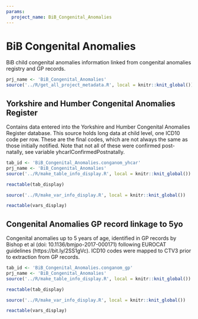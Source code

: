 ```yaml
---
params:
  project_name: BiB_Congenital_Anomalies
---
```




# BiB Congenital Anomalies {#BiB_Congenital_Anomalies}


BiB child congenital anomalies information linked from congenital anomalies registry and GP records.



```r
prj_name <- 'BiB_Congenital_Anomalies'
source('../R/get_all_project_metadata.R', local = knitr::knit_global())
```
## Yorkshire and Humber Congenital Anomalies Register {#BiB_Congenital_Anomalies.conganom_yhcar}


Contains data entered into the Yorkshire and Humber Congenital Anomalies Register database. This source holds long data at child level, one ICD10 code per row. These are the final codes, which are not always the same as those initially notified. Note that not all of these were confirmed post-natally, see variable yhcarlConfirmedPostnatally.



```r
tab_id <- 'BiB_Congenital_Anomalies.conganom_yhcar'
prj_name <- 'BiB_Congenital_Anomalies'
source('../R/make_table_info_display.R', local = knitr::knit_global())
```



```r
reactable(tab_display)
```



```r
source('../R/make_var_info_display.R', local = knitr::knit_global())
```



```r
reactable(vars_display)
```



## Congenital Anomalies GP record linkage to 5yo {#BiB_Congenital_Anomalies.conganom_gp}


Congenital anomalies up to 5 years of age, identified in GP records by Bishop et al (doi: 10.1136/bmjpo-2017-000171) following EUROCAT guidelines (https://bit.ly/2SS1gVc). ICD10 codes were mapped to CTV3 prior to extraction from GP records.



```r
tab_id <- 'BiB_Congenital_Anomalies.conganom_gp'
prj_name <- 'BiB_Congenital_Anomalies'
source('../R/make_table_info_display.R', local = knitr::knit_global())
```



```r
reactable(tab_display)
```



```r
source('../R/make_var_info_display.R', local = knitr::knit_global())
```



```r
reactable(vars_display)
```



